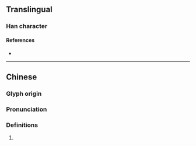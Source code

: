 {{also|𪺭}}
{{character info}}
==Translingual==

===Han character===
{{Han char|rn=93|rad=牛|as=12|sn=16|four=22527|canj=HQHKB|ids=⿰牜喬}}

====References====
* {{Han ref|kx=0704.210|dkj=20175|hdz=31820.020|uh=729E|ud=29342|bh=EA5A|bd=59994}}

----

==Chinese==
{{zh-forms|s=𪺭}}

===Glyph origin===
{{Han etym}}

===Pronunciation===
{{zh-pron
|m=qiáo
|c=kiu4
|mc=y
|oc=y
|ma=
|cat=v
}}

===Definitions===
{{zh-hanzi}}

# {{rfdef|zh}}